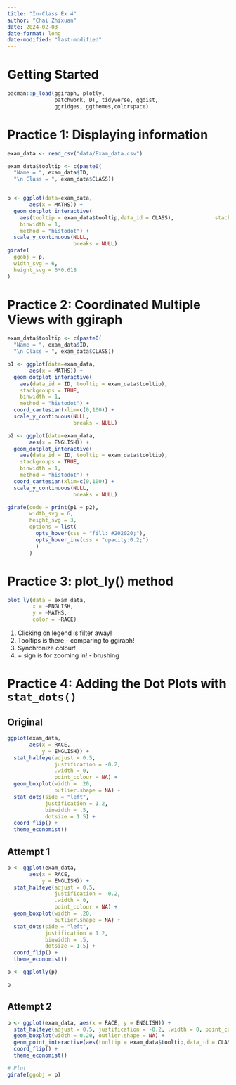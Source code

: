 ```yaml
---
title: "In-Class Ex 4"
author: "Chai Zhixuan"
date: 2024-02-03
date-format: long
date-modified: "last-modified"
---
```


# **Getting Started**

```r
pacman::p_load(ggiraph, plotly, 
               patchwork, DT, tidyverse, ggdist, 
               ggridges, ggthemes,colorspace) 
```

# Practice 1: Displaying information

```r
exam_data <- read_csv("data/Exam_data.csv")
```

```r
exam_data$tooltip <- c(paste0(     
  "Name = ", exam_data$ID,         
  "\n Class = ", exam_data$CLASS)) 


p <- ggplot(data=exam_data, 
       aes(x = MATHS)) +
  geom_dotplot_interactive(           
    aes(tooltip = exam_data$tooltip,data_id = CLASS),             stackgroups = TRUE,               
    binwidth = 1,                        
    method = "histodot") +               
  scale_y_continuous(NULL,               
                     breaks = NULL)
girafe(                                  
  ggobj = p,                             
  width_svg = 6,                         
  height_svg = 6*0.618                      
)                                        
```

# **Practice 2: Coordinated Multiple Views with ggiraph**

```r
exam_data$tooltip <- c(paste0(     
  "Name = ", exam_data$ID,         
  "\n Class = ", exam_data$CLASS)) 

p1 <- ggplot(data=exam_data, 
       aes(x = MATHS)) +
  geom_dotplot_interactive(              
    aes(data_id = ID, tooltip = exam_data$tooltip),              
    stackgroups = TRUE,                  
    binwidth = 1,                        
    method = "histodot") +  
  coord_cartesian(xlim=c(0,100)) + 
  scale_y_continuous(NULL,               
                     breaks = NULL)

p2 <- ggplot(data=exam_data, 
       aes(x = ENGLISH)) +
  geom_dotplot_interactive(              
    aes(data_id = ID, tooltip = exam_data$tooltip),              
    stackgroups = TRUE,                  
    binwidth = 1,                        
    method = "histodot") + 
  coord_cartesian(xlim=c(0,100)) + 
  scale_y_continuous(NULL,               
                     breaks = NULL)

girafe(code = print(p1 + p2), 
       width_svg = 6,
       height_svg = 3,
       options = list(
         opts_hover(css = "fill: #202020;"),
         opts_hover_inv(css = "opacity:0.2;")
         )
       ) 
```

# **Practice 3: plot_ly() method**

```r
plot_ly(data = exam_data, 
        x = ~ENGLISH, 
        y = ~MATHS, 
        color = ~RACE)
```

::: callout-important
1.  Clicking on legend is filter away!
2.  Tooltips is there - comparing to ggiraph!
3.  Synchronize colour!
4.  \+ sign is for zooming in! - brushing
:::

# Practice 4: **Adding the Dot Plots with `stat_dots()`**

## Original

```r
ggplot(exam_data, 
       aes(x = RACE, 
           y = ENGLISH)) +
  stat_halfeye(adjust = 0.5,
               justification = -0.2,
               .width = 0,
               point_colour = NA) +
  geom_boxplot(width = .20,
               outlier.shape = NA) +
  stat_dots(side = "left", 
            justification = 1.2, 
            binwidth = .5,
            dotsize = 1.5) +
  coord_flip() +
  theme_economist()
```

## Attempt 1

```r
p <- ggplot(exam_data, 
       aes(x = RACE, 
           y = ENGLISH)) +
  stat_halfeye(adjust = 0.5,
               justification = -0.2,
               .width = 0,
               point_colour = NA) +
  geom_boxplot(width = .20,
               outlier.shape = NA) +
  stat_dots(side = "left", 
            justification = 1.2, 
            binwidth = .5,
            dotsize = 1.5) +
  coord_flip() +
  theme_economist()

p <- ggplotly(p)

p
```

## Attempt  2

```r

p <- ggplot(exam_data, aes(x = RACE, y = ENGLISH)) +
  stat_halfeye(adjust = 0.5, justification = -0.2, .width = 0, point_colour = NA) +
  geom_boxplot(width = 0.20, outlier.shape = NA) +
  geom_point_interactive(aes(tooltip = exam_data$tooltip,data_id = CLASS, size = 1.5)) +
  coord_flip() +
  theme_economist()

# Plot
girafe(ggobj = p)

```
